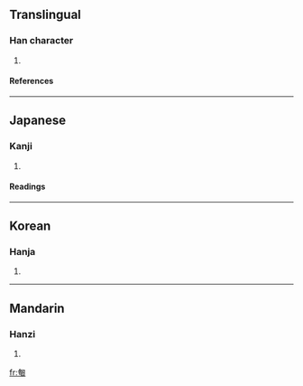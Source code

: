 ==Translingual==
===Han character===
{{Han char|rn=20|rad=勹|as=08|sn=10|four=2772<sub>0</sub>|canj=心大中山 (PKLU)}}
# {{defn|Han}}
====References====
{{Han ref|kx=0151.210|dkj=02532|dj=0341.060|hdz=10259.110|uh=530E|ud=21262|bh=D0EE|bd=53486}}
----
==Japanese==
===Kanji===
{{ja-kanji|grade=|rs=勹08}}
# {{defn|Japanese}} 
====Readings====
{{ja-readings|on=[[おう]] (ō)|kun=[[おごらない]] (ogoranai)}}
----
==Korean==
===Hanja===
{{ko-hanja|hangeul=압|rv=ap|mr=ap}}
# {{defn|Korean}}
----
==Mandarin==
===Hanzi===
{{cmn-hanzi|pin=[[àn]] ([[an4]])|wg=an<sup>4</sup>}}
# {{defn|Mandarin}}

[[fr:匎]]
